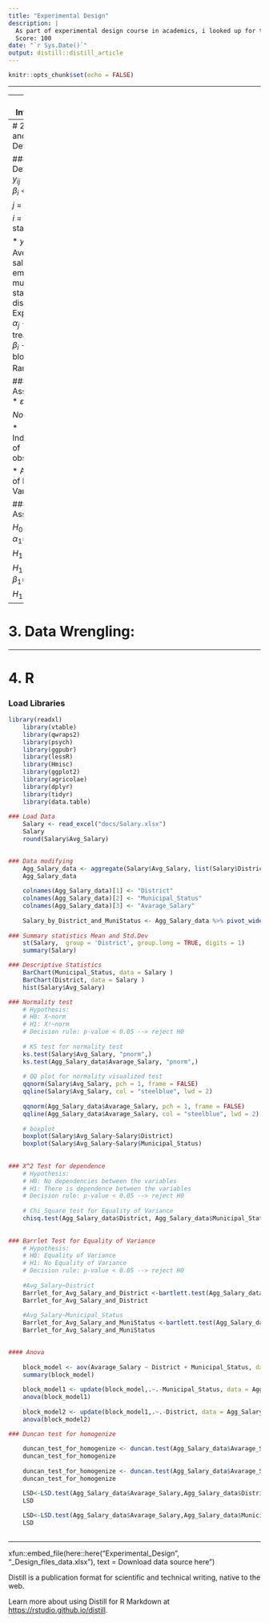 ```yaml
---
title: "Experimental Design"
description: |
  As part of experimental design course in academics, i looked up for the parameters influancing housing prices. i used block model for this.
  Score: 100
date: "`r Sys.Date()`"
output: distill::distill_article
---
```


```r
knitr::opts_chunk$set(echo = FALSE)
```
---

---
# 1. Introduction


---
# 2. Model and Variables Definision:

### Definisions:
$y_{ij} = \mu + \alpha_{j}+\beta_{i} + \varepsilon_{ij}$

$j$ = District

$i$ = Municipal status

* $y_{ij}$ - Average salary for employees by municipal status and district 
* $\mu$ - Expectation 
* $\alpha_{j}$ - Impact of treatment j 
* $\beta_{i}$ - Effect of block i  
* $\varepsilon_{ij}$ - Random error 

### Model Assumptions:
* $\varepsilon_{ijk}$ ~ $Norm(0, Var^{2})$

* Independence of observations

* Assumption of Equal Variance

### Model Assumptions:

$H_{0}$: $\alpha_{1}$=$\alpha_{2}$=$\alpha_{3}$=$\alpha_{4}$

$H_{1}$: Else

$H_{1}$: $\beta_{1}$=$\beta_{2}$=$\beta_{3}$=$\beta_{4}$

$H_{1}$: Else

---

# 3. Data Wrengling:

---

# 4. R

### Load Libraries 
```r
library(readxl)
    library(vtable)
    library(qwraps2) 
    library(psych)
    library(ggpubr)
    library(lessR)
    library(Hmisc)
    library(ggplot2)
    library(agricolae)
    library(dplyr)
    library(tidyr)
    library(data.table)
    
### Load Data 
    Salary <- read_excel("docs/Salary.xlsx")
    Salary
    round(Salary$Avg_Salary)
    

### Data modifying 
    Agg_Salary_data <- aggregate(Salary$Avg_Salary, list(Salary$District,Salary$Municipal_Status), FUN=mean ,simplify = TRUE) 
    Agg_Salary_data
    
    colnames(Agg_Salary_data)[1] <- "District"
    colnames(Agg_Salary_data)[2] <- "Municipal_Status"
    colnames(Agg_Salary_data)[3] <- "Avarage_Salary"
    
    Salary_by_District_and_MuniStatus <- Agg_Salary_data %>% pivot_wider(names_from = "Municipal_Status",values_from = "Avarage_Salary")
    
### Summary statistics Mean and Std.Dev
    st(Salary,  group = 'District', group.long = TRUE, digits = 1)
    summary(Salary)

### Descriptive Statistics
    BarChart(Municipal_Status, data = Salary )
    BarChart(District, data = Salary )
    hist(Salary$Avg_Salary)

### Normality test
    # Hypothesis:
    # H0: X~norm
    # H1: X!~norm
    # Decision rule: p-value < 0.05 --> reject H0
    
    # KS test for normality test
    ks.test(Salary$Avg_Salary, "pnorm",)
    ks.test(Agg_Salary_data$Avarage_Salary, "pnorm",)
    
    # QQ plot for normality visualized test
    qqnorm(Salary$Avg_Salary, pch = 1, frame = FALSE)
    qqline(Salary$Avg_Salary, col = "steelblue", lwd = 2)
    
    qqnorm(Agg_Salary_data$Avarage_Salary, pch = 1, frame = FALSE)
    qqline(Agg_Salary_data$Avarage_Salary, col = "steelblue", lwd = 2)
    
    # boxplot
    boxplot(Salary$Avg_Salary~Salary$District)
    boxplot(Salary$Avg_Salary~Salary$Municipal_Status)
    
    
### X^2 Test for dependence 
    # Hypothesis:
    # H0: No dependencies between the variables 
    # H1: There is dependence between the variables 
    # Decision rule: p-value < 0.05 --> reject H0
    
    # Chi_Square test for Equality of Variance
    chisq.test(Agg_Salary_data$District, Agg_Salary_data$Municipal_Status)
    
    
### Barrlet Test for Equality of Variance
    # Hypothesis:
    # H0: Equality of Variance
    # H1: No Equality of Variance
    # Decision rule: p-value < 0.05 --> reject H0
    
    #Avg_Salary~District
    Barrlet_for_Avg_Salary_and_District <-bartlett.test(Agg_Salary_data$Avarage_Salary~Agg_Salary_data$District)
    Barrlet_for_Avg_Salary_and_District
    
    #Avg_Salary~Municipal_Status
    Barrlet_for_Avg_Salary_and_MuniStatus <-bartlett.test(Agg_Salary_data$Avarage_Salary~Agg_Salary_data$Municipal_Status)
    Barrlet_for_Avg_Salary_and_MuniStatus
    

#### Anova
    
    block_model <- aov(Avarage_Salary ~ District + Municipal_Status, data = Agg_Salary_data)
    summary(block_model)
    
    block_model1 <- update(block_model,.~.-Municipal_Status, data = Agg_Salary_data)
    anova(block_model1)
    
    block_model2 <- update(block_model1,.~.-District, data = Agg_Salary_data)
    anova(block_model2)

### Duncan test for homogenize 
    
    duncan_test_for_homogenize <- duncan.test(Agg_Salary_data$Avarage_Salary,Agg_Salary_data$District,11,581783)
    duncan_test_for_homogenize
    
    duncan_test_for_homogenize <- duncan.test(Agg_Salary_data$Avarage_Salary,Agg_Salary_data$Municipal_Status,11,581783)
    duncan_test_for_homogenize

    LSD<-LSD.test(Agg_Salary_data$Avarage_Salary,Agg_Salary_data$District,11,581783)
    LSD
    
    LSD<-LSD.test(Agg_Salary_data$Avarage_Salary,Agg_Salary_data$Municipal_Status,11,581783)
    LSD
    
```

---

xfun::embed_file(here::here("Experimental_Design", "\docs\Experimental_Design_files\lamas_data.xlsx"), text = Download data source here")


<div style="text-align: center>

<img src="path.jpf" width="600px" min-width="300px" max width="300px" />

</div>





Distill is a publication format for scientific and technical writing, native to the web. 

Learn more about using Distill for R Markdown at <https://rstudio.github.io/distill>.





